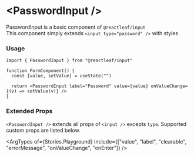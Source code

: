 
<Meta name="Overview" of={Stories} />

# \<PasswordInput />

PasswordInput is a basic component of `@reactleaf/input` \
This component simply extends `<input type="password" />` with styles

<Canvas of={Stories.Basic} />
<Canvas of={Stories.Disabled} />

### Usage

```tsx
import { PasswordInput } from "@reactleaf/input"

function FormComponent() {
  const [value, setValue] = useState("")

  return <PasswordInput label="Password" value={value} onValueChange={(v) => setValue(v)} />
}
```

### Extended Props

`<PasswordInput />` extends all props of `<input />` excepts `type`.
Supported custom props are listed below.

<ArgTypes
  of={Stories.Playground}
  include={["value", "label", "clearable", "errorMessage", "onValueChange", "onEnter"]}
/>
